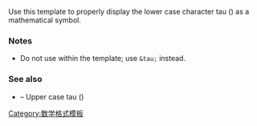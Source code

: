 {{缺乏中文说明}}
{{Documentation subpage}}
<!-- Categories and interwikis go at the bottom of this page. -->

Use this template to properly display the lower case character tau ({{tau}}) as a mathematical symbol.

=== Notes ===
* Do not use {{tl|tau}} within the {{tl|math}} template; use <tt>&amp;tau;</tt> instead.

=== See also ===
* {{tlx|TAU}} – Upper case tau ({{TAU}})

<includeonly>
<!-- Categories and interwikis go here: -->


[[Category:数学格式模板]]

</includeonly>